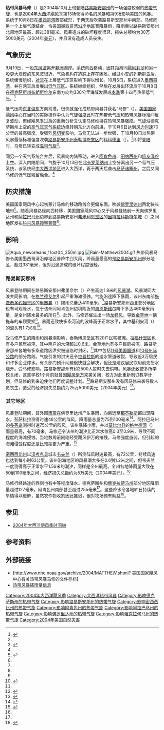 {{noteTA
|G1=USState
}}
{{Infobox Hurricane
| Name=热带风暴马修<br />{{lang|en|Tropical Storm Matthew}}
| Type=热带风暴
| Year=2004
| Basin=Atl
| Image location=Tropical Storm Matthew (2004).jpg
| Image name=位于路易斯安那州近海的热带风暴马修
| Formed=2004年10月8日
| Dissipated=2004年10月11日<small>（于10月10日转变成[[温带气旋|温带气旋]]）</small>
| 1-min winds=40
| Pressure=997
| Damages=.305
| Inflated=0
| Fatalities=无
| Areas=[[路易斯安那州|路易斯安那州]]、[[密西西比州|密西西比州]]、[[亚拉巴马州|亚拉巴马州]]、[[佛罗里达州|佛罗里达州]]、[[阿肯色州|阿肯色州]]、[[密苏里州|密苏里州]]、[[匹兹堡都会区|俄亥俄谷]]
| Hurricane season=[[2004年大西洋飓风季|2004年大西洋飓风季]]
}}
'''热带风暴马修'''（{{lang-en|Tropical Storm Matthew}}）是2004年10月上旬登陆[[路易斯安那州|路易斯安那州]]的一场强度较弱的[[热带气旋|热带气旋]]，也是[[2004年大西洋飓风季|2004年大西洋飓风季]]第13场获得命名的风暴和第9场影响美国的风暴。系统于10月8日在[[墨西哥湾|墨西哥湾]]西部成形，于两天后吹袭路易斯安那州中南部。马修同另一个上层气旋结合，令[[美国墨西哥湾沿岸地区|美国墨西哥湾沿岸地区]]普降暴雨，降雨量以路易斯安那州北部地区最高，超过381毫米。风暴造成的破坏程度很轻，损失总额约为30万5000美元（2004年[[美元|美元]]），并且没有造成人员丧生。

== 气象历史 ==
{{storm path|Matthew 2004 track.png}}
9月19日，一股[[东风波|东风波]]离开[[非洲|非洲]]海岸。系统向西移动，因其距离同[[2004年大西洋飓风季#飓风莉莎|飓风莉莎]]和另一股更大规模的东风波很近，气象机构在追踪上存在困难。经过[[小安的列斯群岛|小安的列斯群岛]]后，系统缓慢组织，[[对流|对流]]在上层低气压区影响下得以增长。10月5日，系统进入[[墨西哥湾|墨西哥湾]]，并在两天后发展出[[低气压|低气压区]]。系统继续组织，然后在发展出环流后于10月8日在[[德克萨斯州|德克萨斯州]][[布朗斯维尔_(德克萨斯州)|布朗斯维尔]]东南方向约330公里海域发展成[[2004年大西洋飓风季|本季]]第十四号热带低气压。<ref name="tcr">{{cite report | author1 = Avila | author2 = Lixion | year = 2004 | title = Tropical Storm Matthew Tropical Cyclone Report | publisher = [[国家飓风中心|National Hurricane Center]] | accessdate = 2016-03-30 | url = http://www.nhc.noaa.gov/data/tcr/AL142004_Matthew.pdf | archivedate = 2016-03-04 | archiveurl = https://web.archive.org/web/20160304071919/http://www.nhc.noaa.gov/data/tcr/AL142004_Matthew.pdf | format = [[便携式文档格式|PDF]] | deadurl = no | date =  }}</ref>

低气压向[[罗盘方位|东北偏东]]方向前进，很快就强化成热带风暴并获名“马修”（{{lang|en|Matthew}}）。[[国家飓风中心|美国国家飓风中心]]在当时的实际操作中认为气旋强度此时在热带低气压和热带风暴标准间反复波动，但经飓风季过后的重新分析又认定马修维持在热带风暴强度。气旋沿德克萨斯州上空的[[高气压|高气压天气系统]]边缘转朝东北方向前进，于10月9日达到[[最大持续风速|风力时速]]70公里的最高强度。受强烈[[风切变|风切变]]影响，马修无法进一步增强，于10月10日以热带风暴最低标准强度吹袭[[路易斯安那州|路易斯安那州]][[泰勒博恩堂区_(路易斯安那州)|泰勒博恩堂区]]的[[科科德里_(路易斯安那州)|科科德里]]（{{lang|en|Cocodrie}}）。<ref name="tcr" />即将[[登陆_(气象学)|登陆]]时，马修已转变成[[温带气旋|温带气旋]]<ref name="Matthewrain">{{cite web | archivedate = 2016-03-04 | deadurl = no | archiveurl = https://web.archive.org/web/20160304042700/http://www.wpc.ncep.noaa.gov/tropical/rain/matthew2004.html | last = Roth | url = http://www.wpc.ncep.noaa.gov/tropical/rain/matthew2004.html | title = Tropical Storm Matthew - October 6-15, 2004 | first = David | year = 2004 | publisher = Hydrometeorological Prediction Center | accessdate = 2016-03-30 }}</ref>。

同另一个天气系统合并后，风暴向内陆移动，进入[[阿肯色州|阿肯色州]]、[[田纳西州|田纳西州]]和[[俄亥俄谷|俄亥俄谷]]上空。深入内陆期间，气旋于10月13日在[[北卡罗莱纳州|北卡罗莱纳州]]上空分离出另一个低气压系统，该系统经[[中大西洋地区|中大西洋地区]]进入大西洋，再于两天后袭击[[马萨诸塞州|马萨诸塞州]]，之后又同马修的低气压残留融合。<ref name="Matthewrain" />

== 防灾措施 ==
美国国家飓风中心起初预计马修的移动路线会更偏东面，吹袭[[佛罗里达州|佛罗里达州]]西北狭长地带<ref name="miaim">{{cite news | newspaper = Miami Herald | date = 2004-10 | title = Tropical Storm Matthew expected to head for Florida}}</ref>。随着风暴路径向西转移，美国国家飓风中心又于风暴登陆前一天向佛罗里达州和[[阿拉巴马州|阿拉巴马州]]边界到路易斯安那州[[弗米利恩堂区_(路易斯安那州)|弗米利恩堂区]]的[[因特拉科斯特尔城_(路易斯安那州)|因特拉科斯特尔城]]（{{lang|en|Intracoastal City}}）之间地区发布[[热带气旋警告|热带风暴观察预警]]<ref name="tcr" />。

== 影响 ==
[[File:Aqua_neworleans_11oct04_250m.jpg|thumb]]
[[File:Rain-Matthew2004.gif|thumb]]
热带风暴马修令美国墨西哥湾沿岸地区普降中到大雨，降雨量最高的是[[路易斯安那州|路易斯安那州]]部分地区，超过381毫米，但对沿途造成的破坏程度很轻。

=== 路易斯安那州 ===
风暴登陆期间在路易斯安那州弗里奈尔（{{lang|en|Frenier}}）产生高达1.8米的[[风暴潮|风暴潮]]。风暴潮同大浪共同影响，在[[格兰德艾尔_(路易斯安那州)|格兰德艾尔]]引起严重海滩侵蚀。气旋沿途降下暴雨，该州东南部[[施洗者圣约翰堂区_(路易斯安那州)|施洗者圣约翰堂区]]的[[里赛弗_(路易斯安那州)|里赛弗]]（{{lang|en|Reserve}}）降雨总量达410毫米。<ref name="tcr" />路易斯安那州西北部分地区也有可观降水，位于该州同阿肯色州边境附近的[[海恩斯维尔_(路易斯安那州)|海恩斯维尔]]降下多达460毫米雨量，是全州降水最多的所在<ref name="Matthewrain" />。此外，马修还催生出一场[[龙卷风|龙卷风]]，导致[[金草地_(路易斯安那州)|金草地]]一辆拖车的车顶受损<ref name="tcr" />。暴雨还致使多条河流的波峰高于正常水平，其中基利安河（{{lang|en|Killian River}}）的浪头有1.7米高<ref name="nws">{{cite report | author = National Weather Service | year = 2004 | title = Post-Tropical Cyclone Report- Tropical Storm Matthew | accessdate = 2008-07-24 | url = http://www.srh.noaa.gov/lix/html/psh_matthew.htm | archivedate = 2008-07-24 | deadurl = yes | archiveurl = https://web.archive.org/web/20080724065023/http://www.srh.noaa.gov/lix/html/psh_matthew.htm | date =  }}</ref>。

受马修产生的降雨和风暴潮影响，泰勒博恩堂区有20户民宅被淹。[[拉福什堂区_(路易斯安那州)|拉福什堂区]]也有多户民居被淹，其中两户的水深超过0.6米。金草地也有多户民房被淹。路易斯安那州各地有多条道路因洪灾被迫临时封闭，<ref name="nws" />其中包括[[11号美国国道|11号美国国道]]和[[10号州际公路|10号州际公路]]的部分路段。气旋引发的洪灾还令[[拉普拉斯_(路易斯安那州)|拉普拉斯]]的送水管道破裂，导致近3万居民和许多企业停水。有关部门预计问题很快就会解决，但还是建议居民饮用前先把水烧开。受马修影响，路易斯安那州有约2500人暂时失去供电。风暴还致使多所学校关闭，这些学校1个月前就曾因[[飓风伊万|飓风伊万]]来袭关闭，校方对此重新制订教学计划，但马修的到来迫使他们再度调整计划。<ref name="report">{{cite news | author1 = Susan Finch | author2 = Aesha Rasheed | year = 2004 | title = Matthew Floods Roads, Homes | newspaper = The Times Picayune | accessdate = 2007-04-15 | deadurl = yes | url = http://www.ohsep.louisiana.gov/newsrelated/matthew_flds.htm | archivedate = 2007-04-15 | archiveurl = https://web.archive.org/web/20070415155833/http://www.ohsep.louisiana.gov/newsrelated/matthew_flds.htm }}</ref>路易斯安那州没有因马修来袭导致人员丧生，遭受的经济损失总额约为25万5000美元（2004年美元）<ref name="sd">{{cite news | author = Storm Data and Unusual Weather Phenomena | year = 2004 | title = October 2004 Summary | archiveurl = https://web.archive.org/web/20121018180426/http://www.highbeam.com/doc/1G1-130649068.html | accessdate = 2016-03-31 | url = https://www.highbeam.com/doc/1G1-130649068.html | archivedate = 2012-10-18 | via = HighBeam Research | deadurl = yes }}</ref>。

=== 其它地区 ===
风暴登陆期间，其外围[[雨带|雨带]]在佛罗里达州产生暴雨，向南远至[[那不勒斯_（佛罗里达州）|那不勒斯]]都出现降水。[[彭萨科拉_(佛罗里达州)|彭萨科拉]]测得时速48公里的阵风，降雨量总量为75到100毫米<ref name="clubkayak">{{cite news | author = Ed Schessl | year = 2004 | title = Summer of Storms 2004 | accessdate = 2008-06-02 | deadurl = yes | url = http://www.clubkayak.com/views/sos.html#matthew | archivedate = 2008-06-02 | archiveurl = https://web.archive.org/web/20080602160213/http://www.clubkayak.com/views/sos.html#matthew }}</ref>。阿拉巴马州的[[多芬岛_(阿拉巴马州)|多芬岛]]测得时速75公里的阵风，该州暴降小雨，并以[[莫比尔县|莫比尔县]]的[[格兰德湾_(阿拉巴马州)|格兰德湾]]（{{lang|en|Grand Bay}}）雨量最高，有70毫米。马修还令该州的潮汐比正常水位高0.3至0.9米，导致不同程度的海滩侵蚀。当地数周前刚刚经受飓风伊万的摧残，马修强度虽弱，但引起的海滩侵蚀程度还是比预期更为严重。<ref name="alasd">{{cite report | author = National Weather Service | year = 2004 | title = Storm Data and Unusual Weather Phenomena (Alabama) | accessdate = 2008-10-13 | url = http://www.srh.noaa.gov/bmx/stormdat/bmxoct2004.pdf | archiveurl = https://web.archive.org/web/20081013075202/http://www.srh.noaa.gov/bmx/stormdat/bmxoct2004.pdf | deadurl = yes | format = PDF | archivedate = 2008-10-13 | date =  }}</ref>

[[密西西比州|密西西比州]]以[[汉考克县_(密西西比州)|汉考克县]]城市[[韦夫兰_(密西西比州)|韦夫兰]]（{{lang|en|Waveland}}）所测阵风时速最高，有72公里，持续风速也达到每小时63公里。该州沿海地区的风暴潮大多在0.6到1.2米之间，但韦夫兰一度测得高于正常水平1.56米的潮汐，同样是全州最高。全州各地降雨量大致在50到100毫米之间，经济损失总额约为5万美元（2004年美元）。<ref name="sd"/>

马修行经路途的西侧也有中等程度降水。德克萨斯州和[[俄克拉荷马州|俄克拉荷马州]]部分地区降雨量超过127毫米，阿肯色州南部甚至超过255毫米<ref name="Matthewrain" />。这些降水令各地旷日持续的旱情得以缓解，虽然农作物收割因此推迟，但对牧场颇有助益<ref name="crop">{{cite report | author = National Agriculture Statistics Service | year = 2004 | title = Weekly Weather and Crop Bulletin (October 3–9) | accessdate = 2006-05-24 | deadurl = yes | format = PDF | url = http://usda.mannlib.cornell.edu/reports/waobr/weather/2004/summary/weth4204.pdf | archiveurl = https://web.archive.org/web/20060114040631/http://usda.mannlib.cornell.edu/reports/waobr/weather/2004/summary/weth4204.pdf | archivedate = 2006-01-14 | date =  }}</ref>。

== 参见 ==
{{Portal|热带气旋}}
* [[2004年大西洋飓风季时间轴|2004年大西洋飓风季时间轴]]

== 参考资料 ==
{{reflist|colwidth=30em}}

== 外部链接 ==
{{Commons category|Tropical Storm Matthew (2004)}}
* [http://www.nhc.noaa.gov/archive/2004/MATTHEW.shtml? 美国国家飓风中心有关热带风暴马修的文件存档]{{Wayback|url=http://www.nhc.noaa.gov/archive/2004/MATTHEW.shtml |date=20151107032054 }}
* [http://www.wpc.ncep.noaa.gov/tropical/rain/matthew2004.html 热带风暴降雨量信息]{{Wayback|url=http://www.wpc.ncep.noaa.gov/tropical/rain/matthew2004.html |date=20160304042700 }}

{{2004 Atlantic hurricane season buttons}}

[[Category:2004年大西洋飓风季|Category:2004年大西洋飓风季]]
[[Category:大西洋热带风暴|Category:大西洋热带风暴]]
[[Category:影响德克萨斯州的热带气旋|Category:影响德克萨斯州的热带气旋]]
[[Category:影响路易斯安那州的热带气旋|Category:影响路易斯安那州的热带气旋]]
[[Category:影响密西西比州的热带气旋|Category:影响密西西比州的热带气旋]]
[[Category:影响阿肯色州的热带气旋|Category:影响阿肯色州的热带气旋]]
[[Category:影响阿拉巴马州的热带气旋|Category:影响阿拉巴马州的热带气旋]]
[[Category:影响佛罗里达州的热带气旋|Category:影响佛罗里达州的热带气旋]]
[[Category:影响俄克拉何马州的热带气旋|Category:影响俄克拉何马州的热带气旋]]
[[Category:2004年美国自然灾害|Category:2004年美国自然灾害]]
{{Good article}}